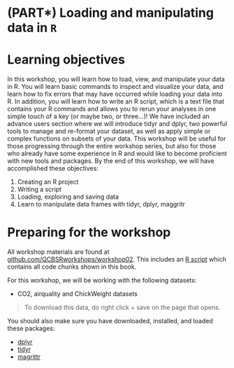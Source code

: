 # (PART\*) Loading and manipulating data in `R` {-}

# Learning objectives

In this workshop, you will learn how to load, view, and
manipulate your data in R. You will learn basic commands to inspect and
visualize your data, and learn how to fix errors that may have occurred
while loading your data into R. In addition, you will learn how to write
an R script, which is a text file that contains your R commands and
allows you to rerun your analyses in one simple touch of a key (or maybe
two, or three...)! We have included an advance users section where we
will introduce tidyr and dplyr, two powerful tools to manage and
re-format your dataset, as well as apply simple or complex functions on
subsets of your data. This workshop will be useful for those progressing
through the entire workshop series, but also for those who already have
some experience in R and would like to become proficient with new tools
and packages. By the end of this workshop, we will have accomplished these objectives:

1. Creating an R project
2. Writing a script
3. Loading, exploring and saving data
4. Learn to manipulate data frames with tidyr, dplyr, maggritr


# Preparing for the workshop

All workshop materials are found at [github.com/QCBSRworkshops/workshop02](https://github.com/QCBSRworkshops/workshop02). This includes an [R script](https://r.qcbs.ca/workshop02/book-en/workshop02-script-en.R) which contains all code chunks shown in this book.

For this workshop, we will be working with the following datasets:

* CO2, airquality and ChickWeight datasets

> To download this data, do right click + save on the page that opens.

You should also make sure you have downloaded, installed, and loaded these packages:

* [dplyr](https://cran.r-project.org/package=dplyr)
* [tidyr](https://cran.r-project.org/package=tidyr)
* [magrittr](https://cran.r-project.org/package=magrittr)